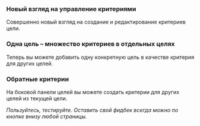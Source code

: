 
### Новый взгляд на управление критериями

[](/ANewLookAtCriteria.png)

Совершенно новый взгляд на создание и редактирование критериев цели.

### Одна цель – множество критериев в отдельных целях

Теперь вы можете добавить одну конкретную цель в качестве критерия для других целей.

### Обратные критерии

На боковой панели целей вы можете создать критерии для других целей из текущей цели.

[](/VersaCriteria.png)

_Пользуйтесь, тестируйте. Оставить свой фидбек всегда можно по кнопке внизу любой страницы._
